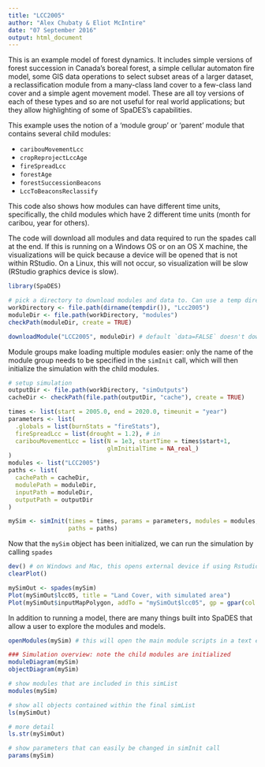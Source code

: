 ```yaml
---
title: "LCC2005"
author: "Alex Chubaty & Eliot McIntire" 
date: "07 September 2016"
output: html_document
---
```


This is an example model of forest dynamics. It includes simple versions of forest succession in Canada's boreal forest, a simple cellular automaton fire model, some GIS data operations to select subset areas of a larger dataset, a reclassification module from a many-class land cover to a few-class land cover and a simple agent movement model. These are all toy versions of each of these types and so are not useful for real world applications; but they allow highlighting of some of SpaDES's capabilities.

This example uses the notion of a 'module group' or 'parent' module that contains several child modules:

- `caribouMovementLcc`
- `cropReprojectLccAge`
- `fireSpreadLcc`
- `forestAge`
- `forestSuccessionBeacons`
- `LccToBeaconsReclassify`

This code also shows how modules can have different time units, specifically, the child modules which have 2 different time units (month for caribou, year for others).

The code will download all modules and data required to run the spades call at the end.
If this is running on a Windows OS or on an OS X machine, the visualizations will be quick because a device will be opened that is not within RStudio.
On a Linux, this will not occur, so visualization will be slow (RStudio graphics device is slow).

```r
library(SpaDES)

# pick a directory to download modules and data to. Can use a temp directory
workDirectory <- file.path(dirname(tempdir()), "Lcc2005")
moduleDir <- file.path(workDirectory, "modules")
checkPath(moduleDir, create = TRUE)

downloadModule("LCC2005", moduleDir) # default `data=FALSE` doesn't download data
```


Module groups make loading multiple modules easier: only the name of the module group needs to be specified in the `simInit` call, which will then initialize the simulation with the child modules.

```r
# setup simulation
outputDir <- file.path(workDirectory, "simOutputs")
cacheDir <- checkPath(file.path(outputDir, "cache"), create = TRUE)

times <- list(start = 2005.0, end = 2020.0, timeunit = "year")
parameters <- list(
  .globals = list(burnStats = "fireStats"),
  fireSpreadLcc = list(drought = 1.2), # in
  caribouMovementLcc = list(N = 1e3, startTime = times$start+1, 
                            glmInitialTime = NA_real_)
)
modules <- list("LCC2005")
paths <- list(
  cachePath = cacheDir,
  modulePath = moduleDir,
  inputPath = moduleDir,
  outputPath = outputDir
)

mySim <- simInit(times = times, params = parameters, modules = modules,
                 paths = paths)

```

Now that the `mySim` object has been initialized, we can run the simulation by calling
`spades`

```r
dev() # on Windows and Mac, this opens external device if using Rstudio, it is faster
clearPlot()

mySimOut <- spades(mySim)
Plot(mySimOut$lcc05, title = "Land Cover, with simulated area")
Plot(mySimOut$inputMapPolygon, addTo = "mySimOut$lcc05", gp = gpar(col = "yellow", lwd = 2))

```

In addition to running a model, there are many things built into SpaDES that allow a user to explore the modules and models.

```r
openModules(mySim) # this will open the main module scripts in a text editor

### Simulation overview: note the child modules are initialized
moduleDiagram(mySim)
objectDiagram(mySim)

# show modules that are included in this simList
modules(mySim)

# show all objects contained within the final simList
ls(mySimOut)

# more detail
ls.str(mySimOut)

# show parameters that can easily be changed in simInit call
params(mySim)

```
